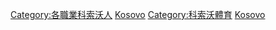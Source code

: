 [[Category:各職業科索沃人|Category:各職業科索沃人]]
[[Category:各國運動員|Kosovo]]
[[Category:科索沃體育|Category:科索沃體育]]
[[Category:歐洲運動員|Kosovo]]